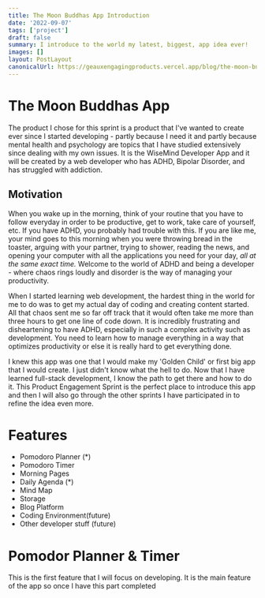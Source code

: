```yaml
---
title: The Moon Buddhas App Introduction
date: '2022-09-07'
tags: ['project']
draft: false
summary: I introduce to the world my latest, biggest, app idea ever!
images: []
layout: PostLayout
canonicalUrl: https://geauxengagingproducts.vercel.app/blog/the-moon-buddhas-app-introduction
---
```


# The Moon Buddhas App

The product I chose for this sprint is a product that I've wanted to create ever since I started developing - partly because I need it and partly because mental health and psychology are topics that I have studied extensively since dealing with my own issues. It is the WiseMind Developer App and it will be created by a web developer who has ADHD, Bipolar Disorder, and has struggled with addiction.

## Motivation

When you wake up in the morning, think of your routine that you have to follow everyday in order to be productive, get to work, take care of yourself, etc. If you have ADHD, you probably had trouble with this. If you are like me, your mind goes to this morning when you were throwing bread in the toaster, arguing with your partner, trying to shower, reading the news, and opening your computer with all the applications you need for your day, _all at the same exact time._ Welcome to the world of ADHD and being a developer - where chaos rings loudly and disorder is the way of managing your productivity.

When I started learning web development, the hardest thing in the world for me to do was to get my actual day of coding and creating content started. All that chaos sent me so far off track that it would often take me more than three hours to get one line of code down. It is incredibly frustrating and disheartening to have ADHD, especially in such a complex activity such as development. You need to learn how to manage everything in a way that optimizes productivity or else it is really hard to get everything done.

I knew this app was one that I would make my 'Golden Child' or first big app that I would create. I just didn't know what the hell to do. Now that I have learned full-stack development, I know the path to get there and how to do it. This Product Engagement Sprint is the perfect place to introduce this app and then I will also go through the other sprints I have participated in to refine the idea even more.

# Features

- Pomodoro Planner (\*)
- Pomodoro Timer
- Morning Pages
- Daily Agenda (\*)
- Mind Map
- Storage
- Blog Platform
- Coding Environment(future)
- Other developer stuff (future)

# Pomodor Planner & Timer

This is the first feature that I will focus on developing. It is the main feature of the app so once I have this part completed
